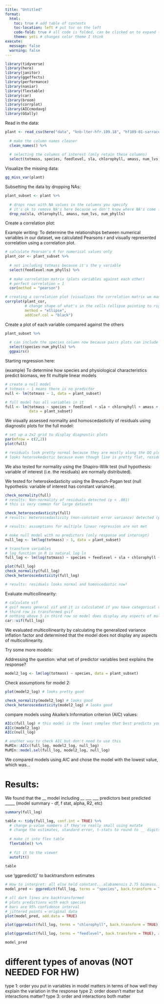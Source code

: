 ```yaml
---
title: "Untitled"
format: 
  html:
    toc: true # add table of contents
    toc-location: left # put toc on the left
    code-fold: true # all code is folded, can be clicked on to expand (only in html)
    theme: yeti # changes color theme I think
execute: 
  message: false
  warning: false
---
```


```r

library(tidyverse)
library(here)
library(janitor)
library(ggeffects)
library(performance)
library(naniar)
library(flextable)
library(car)
library(broom)
library(corrplot)
library(AICcmodavg)
library(GGally)

```

Read in the data:

```r

plant <- read_csv(here("data", "knb-lter-hfr.109.18", "hf109-01-sarracenia.csv")) %>% 
  
  # make the column names cleaner
  clean_names() %>% 
  
  # selecting the columns of interest (only retain these columns)
  select(totmass, species, feedlevel, sla, chlorophyll, amass, num_lvs, num_phylls)

```

Visualize the missing data:

```r

gg_miss_var(plant)

```

Subsetting the data by dropping NAs:

```r

plant_subset <- plant %>% 
  
  # drops rows with NA values in the columns you specify
  # it's ok to remove NA's here because we don't know where NA's come from
  drop_na(sla, chlorophyll, amass, num_lvs, num_phylls) 

```

Create a correlation plot:

Example writing: To determine the relationships between numerical variables in our dataset, we calculated Pearsons r and visually represented correlation using a correlation plot.

```r

# calculate Pearson's R for numerical values only
plant_cor <- plant_subset %>% 
  
  # not including totmass because it's the y variable
  select(feedlevel:num_phylls) %>% 
  
  # make correlation matrix (plots variables against each other)
  # perfect correlation = 1
  cor(method = "pearson")

# creating a correlation plot (visualizes the correlation matrix we made with cor() function)
corrplot(plant_cor,
         # change shape of what's in the cells (ellipse pointing to right = positive relationship)
         method = "ellipse",
         addCoef.col = "black")

```

Create a plot of each variable compared against the others

```r

plant_subset %>% 
  
  # can include the species column now because pairs plots can include categorical variables too
  select(species:num_phylls) %>% 
  ggpairs()
```

Starting regression here:

(example) To determine how species and physiological characteristics predict biomass, we fit multiple linear models

```r

# create a null model
# totmass ~ 1 means there is no predictor
null <- lm(totmass ~ 1, data = plant_subset)

# full model has all variables in it
full <- lm(totmass ~ species + feedlevel + sla + chlorophyll + amass + num_lvs + num_phylls, 
           data = plant_subset)

```

We visually assessed normality and homoscedasticity of residuals using diagnostic plots for the full model:

```r

# set up a 2x2 grid to display diagnostic plots
par(mfrow = c(2,2))
plot(full)

# residuals look pretty normal because they are mostly along the QQ plot line
# looks heteroskedastic because even though line is pretty flat, residuals have a cone shape

```

We also tested for normality using the Shapiro-Wilk test (null hypothesis: variable of interest (i.e. the residuals) are normally distributed).

We tested for heteroskedasticity using the Breusch-Pagan test (null hypothesis: variable of interest has constant variance).

```r

check_normality(full)
# results: Non-normality of residuals detected (p < .001)
# this is very common for large datasets

check_heteroscedasticity(full)
# results: Heteroscedasticity (non-constant error variance) detected (p < .001).

# results: assumptions for multiple linear regression are not met

```

```r

# make null model with no predictors (only response and intercept)
null_log <- lm(log(totmass) ~ 1, data = plant_subset)

# transform variables
# log function in R is natural log ln
full_log <- lm(log(totmass) ~ species + feedlevel + sla + chlorophyll + amass + num_lvs + num_phylls, data = plant_subset)

plot(full_log)
check_normality(full_log)
check_heteroscedasticity(full_log)

# results: residuals looks normal and homoscedastic now!
```

Evaluate multicollinearity:

```r

# calculate vif
# gvif means general vif and it is calculated if you have categorical variables
# third row is transformed gvif
# nothing above 5 in third row so model does display any aspects of multicollinearity?
car::vif(full_log)

```

We evaluated multicollinearity by calculating the generalized variance inflation factor and determined that the model does not display any aspects of multicollinearity.

Try some more models:

Addressing the question: what set of predictor variables best explains the response?

```r
model2_log <- lm(log(totmass) ~ species, data = plant_subset)
```

Check assumptions for model 2:

```r
plot(model2_log) # looks pretty good

check_normality(model2_log) # looks good
check_heteroscedasticity(model2_log) # looks good
```
compare models using Akaike's Information criterion (AIC) values:

```r
AICc(full_log) # this model is the least complex that best predicts your response because it has the lowest AIC value
AICc(model2_log)
AICc(null_log)

# another way to check AIC but don't need to use this
MuMIn::AICc(full_log, model2_log, null_log)
MuMIn::model.sel(full_log, model2_log, null_log)
```
We compared models using AIC and chose the model with the lowest value, which was...

# Results:

We found that the __ model including __ ___ ___ predictors best predicted _____ (model summary - df, f stat, alpha, R2, etc)

```r
summary(full_log)

table <- tidy(full_log, conf.int = TRUE) %>% 
  # change p-value numbers if they're really small using mutate
  # change the estimates, standard error, t-stats to round to __ digits
  
  # make it into flex table
  flextable() %>% 
  
  # fit it to the viewer
  autofit()
  
table
```

use 'ggpredict()' to backtransform estimates

```r
# How to interpret: all else held constant...alabamensis 2.75 biomass...
model_pred <- ggpredict(full_log, terms = "species", back.transform = TRUE)

# all dark lines are backtransformed
# plots predictions with each species
# bars are 95% confidence interval
# jittered points = original data
plot(model_pred, add.data = TRUE)

plot(ggpredict(full_log, terms = "chlorophyll", back.transform = TRUE), add.data = TRUE)

plot(ggpredict(full_log, terms = "feedlevel", back.transform = TRUE), add.data = TRUE)

model_pred
```

# different types of anovas (NOT NEEDED FOR HW)
type 1: order you put in variables in model matters in terms of how well they explain the variation in the response
type 2: order doesn't matter but interactions matter?
type 3: order and interactions both matter
